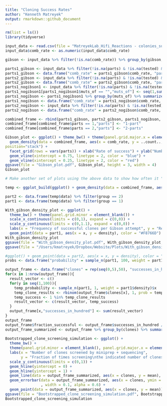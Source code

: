```yaml
---
title: "Cloning Success Rates"
author: "Kenneth Matreyek"
output: rmarkdown::github_document
---
```


```r
rm(list = ls())
library(tidyverse)
```

```r
input_data <- read.csv(file = "MatreyekLab_Hifi_Reactions - colonies_success_rates.csv", header = T, stringsAsFactors = F)
input_data$comb_rate <- as.numeric(input_data$comb_rate)

gibson <- input_data %>% filter(!is.na(comb_rate)) %>% group_by(gibson, parts) %>% add_tally() %>% summarize(mean = mean(comb_rate), sd = sd(comb_rate), n = median(n))

parts1_gibson <- input_data %>% filter(!is.na(parts) & !is.na(tested) & parts == 1 & gibson == "yes")
parts1_gibson <- data.frame("comb_rate" = parts1_gibson$comb_rate, "parts" = 1, "gibson" = "yes")
parts2_gibson <- input_data %>% filter(!is.na(parts) & !is.na(tested) & parts == 2 & gibson == "yes")
parts2_gibson <- data.frame("comb_rate" = parts2_gibson$comb_rate, "parts" = 2, "gibson" = "yes")
parts1_nogibson1 <- input_data %>% filter(!is.na(parts) & !is.na(tested) & parts == 1 & gibson == "no") 
parts1_nogibson1[parts1_nogibson1$muts_of == "","muts_of"] <- seq(1,sum(parts1_nogibson1$muts_of == ""))
parts1_nogibson <- parts1_nogibson1 %>% group_by(muts_of) %>% summarize(comb_rate = mean(comb_rate), parts = unique(parts), gibson = unique(gibson)) %>% select(-muts_of)
parts1_nogibson <- data.frame("comb_rate" = parts1_nogibson$comb_rate, "parts" = 1, "gibson" = "no")
parts2_nogibson <- input_data %>% filter(!is.na(parts) & !is.na(tested) & parts == 2 & gibson == "no")
parts2_nogibson <- data.frame("comb_rate" = parts2_nogibson$comb_rate, "parts" = 2, "gibson" = "no")

combined_frame <- rbind(parts1_gibson, parts2_gibson, parts1_nogibson, parts2_nogibson)
combined_frame[combined_frame$parts == 1,"parts"] <- "1-part"
combined_frame[combined_frame$parts == 2,"parts"] <- "2-parts"

Gibson_plot <- ggplot() + theme_bw() + theme(panel.grid.major.x = element_blank(), panel.grid.minor.x = element_blank()) + 
  geom_density(data = combined_frame, aes(x = comb_rate, y = ..count.., fill = gibson), alpha = 0.3, 
position="stack") +
  facet_grid(rows = vars(parts)) + xlab("Rate of success") + ylab("Number of reactions") +
  geom_vline(xintercept = 0.75, linetype = 2, color = "blue") +
  geom_vline(xintercept = 0.25, linetype = 2, color = "red")
ggsave(file = "Gibson_plot.pdf", Gibson_plot, height = 3, width = 4)
Gibson_plot
```

```r
# Make another set of plots using the above data to show how often it "works immediately", "works with some struggle", and simply "does not work"

temp <- ggplot_build(ggplot() + geom_density(data = combined_frame, aes(x = comb_rate, y = ..count.., fill = gibson), alpha = 0.3))

part2 <- data.frame(temp$data) %>% filter(group == 2)
part1 <- data.frame(temp$data) %>% filter(group == 1)

With_gibson_density_plot <- ggplot() + 
  theme_bw() + theme(panel.grid.minor = element_blank()) +
  scale_x_continuous(limits = c(0,1), expand = c(0,0)) +
  scale_y_continuous(limits = c(0,1.1), expand = c(0,0)) +
  labs(x = "Frequency of successful clones per Gibson attempt", y = "Relative density\n(fraction of maximum)") +
  geom_point(data = part1, aes(x = x, y = density), color = "#F8766D") #with Gibson
With_gibson_density_plot
ggsave(file = "With_gibson_density_plot.pdf", With_gibson_density_plot, height = 3, width = 5)
ggsave(file = "/Users/kmatreyek/Dropbox/Website/Plots/With_gibson_density_plot.png", With_gibson_density_plot, height = 3, width = 5)

#ggplot() + geom_point(data = part2, aes(x = x, y = density), color = "#00BFC4") #without Gibson
probs <- data.frame("probability" = sample_n(part1, 100, weight = part1$density)$x)

output_frame <- data.frame("clones" = rep(seq(0,5),50), "successes_in_hundred" = 0)
for(x in 1:nrow(output_frame)){
  result_vector <- c()
  for(y in seq(1,100)){
    temp_probability <- sample_n(part1, 1, weight = part1$density)$x
    temp_clone_results <- rbinom(output_frame$clones[x], 1, prob = temp_probability)
    temp_success <- 1 %in% temp_clone_results
    result_vector <- c(result_vector, temp_success)
  }
  output_frame[x,"successes_in_hundred"] <- sum(result_vector)
}
output_frame
output_frame$fraction_successful <- output_frame$successes_in_hundred / 100
output_frame_summarized <- output_frame %>% group_by(clones) %>% summarize(mean = mean(fraction_successful),
                                                                                       sd = sd(fraction_successful))
Bootstrapped_clone_screening_simulation <- ggplot() + 
  theme_bw() + 
  theme(panel.grid.minor = element_blank(), panel.grid.major.x = element_blank()) +
  labs(x = "Number of clones screened by miniprep + sequencing",
       y = "Fraction of times screening\nthe indicated number of clones\nyielded at least one successful clone\n") +
  scale_y_continuous(limits = c(0,1)) + 
  geom_hline(yintercept = 0) +
  geom_hline(yintercept = 1) +
  geom_line(data = output_frame_summarized, aes(x = clones, y = mean), alpha = 0.4) +
  geom_errorbar(data = output_frame_summarized, aes(x = clones, ymin = mean - sd*1.96, ymax = mean + sd*1.96)
                , width = 0.1, alpha = 0.6) + 
  geom_point(data = output_frame_summarized, aes(x = clones, y = mean))
ggsave(file = "Bootstrapped_clone_screening_simulation.pdf", Bootstrapped_clone_screening_simulation, height = 3, width = 5)
Bootstrapped_clone_screening_simulation
```